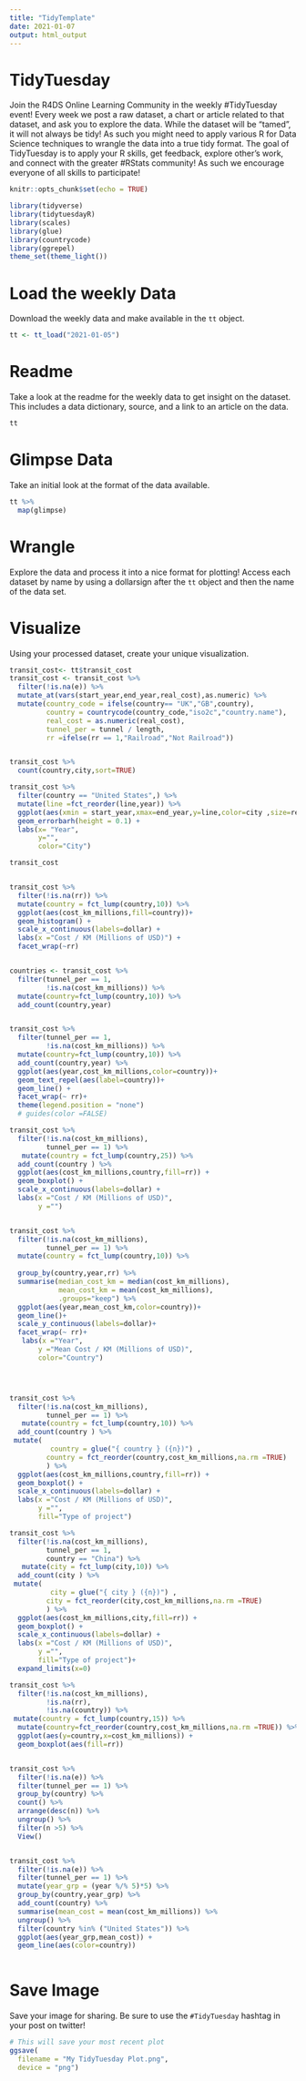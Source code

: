 ```yaml
---
title: "TidyTemplate"
date: 2021-01-07
output: html_output
---
```


# TidyTuesday

Join the R4DS Online Learning Community in the weekly #TidyTuesday event!
Every week we post a raw dataset, a chart or article related to that dataset, and ask you to explore the data.
While the dataset will be “tamed”, it will not always be tidy! As such you might need to apply various R for Data Science techniques to wrangle the data into a true tidy format.
The goal of TidyTuesday is to apply your R skills, get feedback, explore other’s work, and connect with the greater #RStats community!
As such we encourage everyone of all skills to participate!

```r

knitr::opts_chunk$set(echo = TRUE)

library(tidyverse)
library(tidytuesdayR)
library(scales)
library(glue)
library(countrycode)
library(ggrepel)
theme_set(theme_light())
```

# Load the weekly Data

Download the weekly data and make available in the `tt` object.

```r

tt <- tt_load("2021-01-05")

```


# Readme

Take a look at the readme for the weekly data to get insight on the dataset.
This includes a data dictionary, source, and a link to an article on the data.

```r

tt

```


# Glimpse Data

Take an initial look at the format of the data available.

```r

tt %>% 
  map(glimpse)

```

# Wrangle

Explore the data and process it into a nice format for plotting! Access each dataset by name by using a dollarsign after the `tt` object and then the name of the data set.




# Visualize

Using your processed dataset, create your unique visualization.

```r

transit_cost<- tt$transit_cost
transit_cost <- transit_cost %>% 
  filter(!is.na(e)) %>% 
  mutate_at(vars(start_year,end_year,real_cost),as.numeric) %>% 
  mutate(country_code = ifelse(country== "UK","GB",country),
         country = countrycode(country_code,"iso2c","country.name"),
         real_cost = as.numeric(real_cost),
         tunnel_per = tunnel / length,
         rr =ifelse(rr == 1,"Railroad","Not Railroad"))


transit_cost %>% 
  count(country,city,sort=TRUE)
```
```r
transit_cost %>% 
  filter(country == "United States",) %>% 
  mutate(line =fct_reorder(line,year)) %>% 
  ggplot(aes(xmin = start_year,xmax=end_year,y=line,color=city ,size=real_cost)) +
  geom_errorbarh(height = 0.1) +
  labs(x= "Year",
       y="",
       color="City")

transit_cost 


transit_cost %>% 
  filter(!is.na(rr)) %>% 
  mutate(country = fct_lump(country,10)) %>% 
  ggplot(aes(cost_km_millions,fill=country))+
  geom_histogram() +
  scale_x_continuous(labels=dollar) +
  labs(x ="Cost / KM (Millions of USD)") +
  facet_wrap(~rr) 


countries <- transit_cost %>% 
  filter(tunnel_per == 1,
         !is.na(cost_km_millions)) %>% 
  mutate(country=fct_lump(country,10)) %>% 
  add_count(country,year) 


transit_cost %>% 
  filter(tunnel_per == 1,
         !is.na(cost_km_millions)) %>% 
  mutate(country=fct_lump(country,10)) %>% 
  add_count(country,year) %>% 
  ggplot(aes(year,cost_km_millions,color=country))+
  geom_text_repel(aes(label=country))+
  geom_line() +
  facet_wrap(~ rr)+
  theme(legend.position = "none")
  # guides(color =FALSE)

transit_cost %>% 
  filter(!is.na(cost_km_millions),
         tunnel_per == 1) %>% 
   mutate(country = fct_lump(country,25)) %>% 
  add_count(country ) %>% 
  ggplot(aes(cost_km_millions,country,fill=rr)) +
  geom_boxplot() +
  scale_x_continuous(labels=dollar) +
  labs(x ="Cost / KM (Millions of USD)",
       y ="")


transit_cost %>% 
  filter(!is.na(cost_km_millions),
         tunnel_per == 1) %>% 
  mutate(country = fct_lump(country,10)) %>%
  
  group_by(country,year,rr) %>% 
  summarise(median_cost_km = median(cost_km_millions),
            mean_cost_km = mean(cost_km_millions),
            .groups="keep") %>% 
  ggplot(aes(year,mean_cost_km,color=country))+
  geom_line()+
  scale_y_continuous(labels=dollar)+
  facet_wrap(~ rr)+
   labs(x ="Year",
       y ="Mean Cost / KM (Millions of USD)",
       color="Country")




transit_cost %>% 
  filter(!is.na(cost_km_millions),
         tunnel_per == 1) %>% 
   mutate(country = fct_lump(country,10)) %>% 
  add_count(country ) %>% 
 mutate(
          country = glue("{ country } ({n})") ,
         country = fct_reorder(country,cost_km_millions,na.rm =TRUE)
         ) %>% 
  ggplot(aes(cost_km_millions,country,fill=rr)) +
  geom_boxplot() +
  scale_x_continuous(labels=dollar) +
  labs(x ="Cost / KM (Millions of USD)",
       y ="",
       fill="Type of project")
```





















```r
transit_cost %>% 
  filter(!is.na(cost_km_millions),
         tunnel_per == 1,
         country == "China") %>% 
   mutate(city = fct_lump(city,10)) %>% 
  add_count(city ) %>% 
 mutate(
          city = glue("{ city } ({n})") ,
         city = fct_reorder(city,cost_km_millions,na.rm =TRUE)
         ) %>% 
  ggplot(aes(cost_km_millions,city,fill=rr)) +
  geom_boxplot() +
  scale_x_continuous(labels=dollar) +
  labs(x ="Cost / KM (Millions of USD)",
       y ="",
       fill="Type of project")+
  expand_limits(x=0)
```

















```r
transit_cost %>% 
  filter(!is.na(cost_km_millions),
         !is.na(rr),
         !is.na(country)) %>% 
 mutate(country = fct_lump(country,15)) %>% 
  mutate(country=fct_reorder(country,cost_km_millions,na.rm =TRUE)) %>% 
  ggplot(aes(y=country,x=cost_km_millions)) +
  geom_boxplot(aes(fill=rr))


transit_cost %>% 
  filter(!is.na(e)) %>% 
  filter(tunnel_per == 1) %>% 
  group_by(country) %>% 
  count() %>% 
  arrange(desc(n)) %>% 
  ungroup() %>% 
  filter(n >5) %>% 
  View()


transit_cost %>% 
  filter(!is.na(e)) %>% 
  filter(tunnel_per == 1) %>% 
  mutate(year_grp = (year %/% 5)*5) %>% 
  group_by(country,year_grp) %>% 
  add_count(country) %>% 
  summarise(mean_cost = mean(cost_km_millions)) %>% 
  ungroup() %>% 
  filter(country %in% ("United States")) %>% 
  ggplot(aes(year_grp,mean_cost)) +
  geom_line(aes(color=country))
  
```

# Save Image

Save your image for sharing. Be sure to use the `#TidyTuesday` hashtag in your post on twitter! 

```r

# This will save your most recent plot
ggsave(
  filename = "My TidyTuesday Plot.png",
  device = "png")

```
